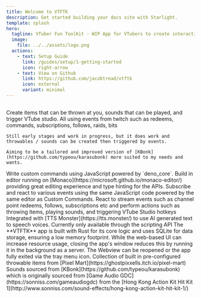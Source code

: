 ```yaml
---
title: Welcome to VTFTK
description: Get started building your docs site with Starlight.
template: splash
hero:
  tagline: VTuber Fun ToolKit - WIP App for VTubers to create interactive experiences with their viewers
  image:
    file: ../../assets/logo.png
  actions:
    - text: Setup Guide
      link: /guides/setup/1-getting-started
      icon: right-arrow
    - text: View on Github
      link: https://github.com/jacobtread/vtftk
      icon: external
      variant: minimal
---
```



## 


<Card title="VTFTK" icon="open-book">
	Create items that can be thrown at you, sounds that can be played, and trigger VTube studio. All using events from twitch such as redeems, commands, subscriptions, follows, raids, bits

	Still early stages and work in progress, but it does work and throwables / sounds can be created then triggered by events.

	Aiming to be a tailored and improved version of [KBonk](https://github.com/typeou/karasubonk) more suited to my needs and wants.
</Card>	


<CardGrid >
	<Card title="Custom Commands" icon="pencil">
		Write custom commands using JavaScript powered by `deno_core`.  Build in editor running on 
		[Monaco](https://microsoft.github.io/monaco-editor/) providing great editing experience and 
		type hinting for the APIs.
	</Card>	
	<Card title="Scripting" icon="pencil">
Subscribe and react to various events using the same JavaScript code powered by the same editor as Custom Commands.
	</Card>
	<Card title="Events" icon="add-document">
		React to stream events such as channel point redeems, follows, subscriptions etc and 
		perform actions such as throwing items, playing sounds, and triggering VTube Studio hotkeys
	</Card>
	<Card title="TTS Monster Integration" icon="setting">
		Integrated with [TTS Monster](https://tts.monster/) to use AI generated text to speech voices. Currently only available through the scripting API
	</Card>
	<Card title="Low resource usage" icon="open-book">
		The **VTFTK** app is built with Rust for its core logic and uses SQLite for data storage, ensuring a low memory footprint. 
		While the web-based UI can increase resource usage, closing the app's window reduces this by running it in the background as a server. The Webview can be reopened or the app fully exited via the tray menu icon.
	</Card>
	<Card title="Built-in assets" icon="open-book">
		Collection of built in pre-configured throwable items from [Pixel Mart](https://ghostpixxells.itch.io/pixel-mart) Sounds sourced from [KBonk](https://github.com/typeou/karasubonk) which is originally sourced from 
		[Game Audio GDC](https://sonniss.com/gameaudiogdc) from the [Hong Kong Action Kit Hit Kit 1](http://www.sonniss.com/sound-effects/hong-kong-action-kit-hit-kit-1/)
	</Card>
</CardGrid>
